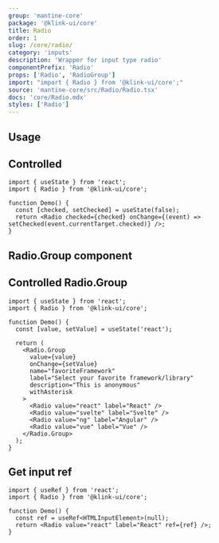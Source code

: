```yaml
---
group: 'mantine-core'
package: '@klink-ui/core'
title: Radio
order: 1
slug: /core/radio/
category: 'inputs'
description: 'Wrapper for input type radio'
componentPrefix: 'Radio'
props: ['Radio', 'RadioGroup']
import: "import { Radio } from '@klink-ui/core';"
source: 'mantine-core/src/Radio/Radio.tsx'
docs: 'core/Radio.mdx'
styles: ['Radio']
---
```



## Usage

<Demo data={RadioDemos.configurator} />

## Controlled

```tsx
import { useState } from 'react';
import { Radio } from '@klink-ui/core';

function Demo() {
  const [checked, setChecked] = useState(false);
  return <Radio checked={checked} onChange={(event) => setChecked(event.currentTarget.checked)} />;
}
```

## Radio.Group component

<Demo data={RadioDemos.groupConfigurator} />

## Controlled Radio.Group

```tsx
import { useState } from 'react';
import { Radio } from '@klink-ui/core';

function Demo() {
  const [value, setValue] = useState('react');

  return (
    <Radio.Group
      value={value}
      onChange={setValue}
      name="favoriteFramework"
      label="Select your favorite framework/library"
      description="This is anonymous"
      withAsterisk
    >
      <Radio value="react" label="React" />
      <Radio value="svelte" label="Svelte" />
      <Radio value="ng" label="Angular" />
      <Radio value="vue" label="Vue" />
    </Radio.Group>
  );
}
```

## Get input ref

```tsx
import { useRef } from 'react';
import { Radio } from '@klink-ui/core';

function Demo() {
  const ref = useRef<HTMLInputElement>(null);
  return <Radio value="react" label="React" ref={ref} />;
}
```
